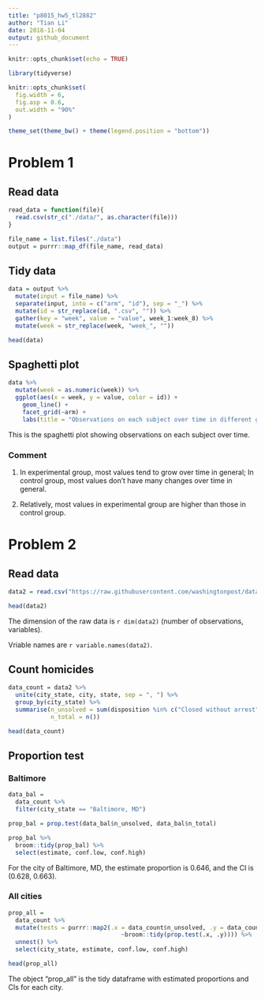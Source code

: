 ```yaml
---
title: "p8015_hw5_tl2882"
author: "Tian Li"
date: 2018-11-04
output: github_document
---
```



```r
knitr::opts_chunk$set(echo = TRUE)

library(tidyverse)

knitr::opts_chunk$set(
  fig.width = 6,
  fig.asp = 0.6,
  out.width = "90%"
)

theme_set(theme_bw() + theme(legend.position = "bottom"))
```

# Problem 1

## Read data
```r
read_data = function(file){
  read.csv(str_c("./data/", as.character(file)))
}

file_name = list.files("./data")
output = purrr::map_df(file_name, read_data)
```

## Tidy data
```r
data = output %>%
  mutate(input = file_name) %>% 
  separate(input, into = c("arm", "id"), sep = "_") %>% 
  mutate(id = str_replace(id, ".csv", "")) %>% 
  gather(key = "week", value = "value", week_1:week_8) %>% 
  mutate(week = str_replace(week, "week_", ""))

head(data)
```

## Spaghetti plot
```r
data %>%
  mutate(week = as.numeric(week)) %>% 
  ggplot(aes(x = week, y = value, color = id)) +
    geom_line() +
    facet_grid(~arm) + 
    labs(title = "Observations on each subject over time in different groups")
```

This is the spaghetti plot showing observations on each subject over time.

### Comment
1. In experimental group, most values tend to grow over time in general; In control group, most values don't have many changes over time in general.

2. Relatively, most values in experimental group are higher than those in control group.

# Problem 2

## Read data
```r
data2 = read.csv("https://raw.githubusercontent.com/washingtonpost/data-homicides/master/homicide-data.csv")

head(data2)
```
The dimension of the raw data is ```r dim(data2)``` (number of observations, variables).

Vriable names are ```r variable.names(data2)```.

## Count homicides
```r
data_count = data2 %>% 
  unite(city_state, city, state, sep = ", ") %>% 
  group_by(city_state) %>% 
  summarise(n_unsolved = sum(disposition %in% c("Closed without arrest", "Open/No arrest")),
            n_total = n())

head(data_count)
```

## Proportion test

### Baltimore
```r
data_bal = 
  data_count %>% 
  filter(city_state == "Baltimore, MD")

prop_bal = prop.test(data_bal$n_unsolved, data_bal$n_total)

prop_bal %>% 
  broom::tidy(prop_bal) %>% 
  select(estimate, conf.low, conf.high)
```

For the city of Baltimore, MD, the estimate proportion is 0.646, and the CI is (0.628, 0.663).

### All cities
```r
prop_all = 
  data_count %>% 
  mutate(tests = purrr::map2(.x = data_count$n_unsolved, .y = data_count$n_total,
                                ~broom::tidy(prop.test(.x, .y)))) %>% 
  unnest() %>% 
  select(city_state, estimate, conf.low, conf.high)

head(prop_all)
```

The object "prop_all" is the tidy dataframe with estimated proportions and CIs for each city.

